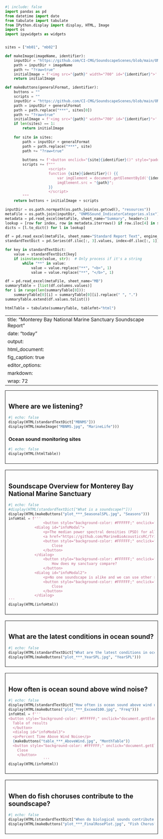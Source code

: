 ```python
#| include: false
import pandas as pd
from datetime import date
from tabulate import tabulate
from IPython.display import display, HTML, Image
import os
import ipywidgets as widgets


sites = ["mb01", "mb02"]

def makeImage(imageName, identifier):
    inputDir = "https://github.com/CI-CMG/SoundscapeScenes/blob/main/ONMS-Sound/report/"
    path = inputDir + imageName
    path += "?raw=true"
    initialImage = f'<img src="{path}" width="700" id="{identifier}">'
    return initialImage

def makeButtons(generalFormat, identifier):
    buttons = ""
    scripts = ""
    inputDir = "https://github.com/CI-CMG/SoundscapeScenes/blob/main/ONMS-Sound/report/"
    path = inputDir + generalFormat
    path = path.replace("***", sites[0])
    path += "?raw=true"
    initialImage = f'<img src="{path}" width="700" id="{identifier}">'
    if len(sites) == 1:
        return initialImage
    
    for site in sites:
        path = inputDir + generalFormat
        path = path.replace("***", site)
        path += "?raw=true"
        
        buttons += f'<button onclick="{site}{identifier}()" style="padding: 10px; color: white; margin: 4px 4px; background-color: #008CBA;">{site}</button>'
        scripts += f"""
                    <script>
                    function {site}{identifier}() {{
                        var imgElement = document.getElementById('{identifier}');
                        imgElement.src = "{path}";
                    }}
                    </script>
        """
    return buttons + initialImage + scripts

inputDir = os.path.normpath(os.path.join(os.getcwd(), "resources"))
metaFile = os.path.join(inputDir, "ONMSSound_IndicatorCategories.xlsx")
metadata = pd.read_excel(metaFile, sheet_name="Summary", header=1)
lookup = [row for index, row in metadata.iterrows() if row.iloc[4] in sites]
dicts = [l.to_dict() for l in lookup]

df = pd.read_excel(metaFile, sheet_name="Standard Report Text", engine_kwargs={'keep_links': True})
standardTextDict = pd.Series(df.iloc[:, 3].values, index=df.iloc[:, 1]).to_dict()

for key in standardTextDict:
    value = standardTextDict[key]
    if isinstance(value, str):  # Only process if it's a string
        while "**" in value:
            value = value.replace("**", "<b>", 1)
            value = value.replace("**", "</b>", 1)

df = pd.read_excel(metaFile, sheet_name="MB")
summaryTable = [list(df.columns.values)]
for i in range(len(summaryTable[0])):
    summaryTable[0][i] = summaryTable[0][i].replace(" ", ".")
summaryTable.extend(df.values.tolist())

htmlTable = tabulate(summaryTable, tablefmt="html")
```

---
title: "Monterey Bay National Marine Sanctuary Soundscape Report"
date: "today"
output: 
  html_document: 
    fig_caption: true
editor_options: 
  markdown: 
    wrap: 72
---

::: {style="border: 1px solid black; padding: 10px; margin-bottom: 20px;"}
## Where are we listening?

```python
#| echo: false
display(HTML(standardTextDict["MBNMS"]))
display(HTML(makeImage("MBNMS.jpg", "MarineLife")))
```

### Ocean sound monitoring sites
```python
#| echo: false
display(HTML(htmlTable))
```
:::

::: {style="border: 1px solid black; padding: 10px; margin-bottom: 20px;"}
## Soundscape Overview for Monterey Bay National Marine Sanctuary
```python
#| echo: false
#display(HTML(standardTextDict["What is a soundscape?"]))
display(HTML(makeButtons("plot_***_SeasonalSPL.jpg", "Seasons")))
infoHtml = f'''
                <button style="background-color: #FFFFFF;" onclick="document.getElementById(&#39;infoModal&#39;).showModal()">How was this calculated?</button>
            <dialog id="infoModal">
                <p>The median power spectral densities (PSD) for all hours across all years are calculated from calibrated audio data using community software tools:
                <a href="https://github.com/MarineBioAcousticsRC/Triton/tree/master" target="_blank">Triton Soundscape Metrics</a>, <a href="https://pubs.aip.org/asa/jel/article/1/1/011203/219719" target="_blank">MANTA</a>, or <a href="https://github.com/lifewatch/pypam" target="_blank">PyPAM</a>. Triton software calculates the one-third octave band sound pressure levels by integration of PSD levels with a 1 Hz/1 second resolution and a median was used to calculate hourly values over no less than 1,800 1-s values for that hour and converted to decibels (dB re 1 μPa). MANTA and PYPAM software calculates power spectral density (PSD) levels per minute (μPa²) within the hybrid milledecade frequency bands. <a href="https://cran.r-project.org/web/packages/PAMscapes/index.html" target="_blank">PAMscapes</a> was used to calculate the median for each hour within one-third octave bands. These values were then converted to 1-Hz resolution to match the wind model results by converting to pressure and dividing by the band width before converting back to sound spectrum levels in decibels (dB re 1 μPa/Hz).</p>
                <button style="background-color: #FFFFFF;" onclick="document.getElementById(&#39;infoModal&#39;).close()">
                    Close
                </button>
            </dialog>
                <button style="background-color: #FFFFFF;" onclick="document.getElementById(&#39;infoModal2&#39;).showModal()">
                    How does my sanctuary compare?
                </button>
            <dialog id="infoModal2">
                <p>No one soundscape is alike and we can use other sites in similar oceanographic settings (e.g. nearshore or offshore) to compare conditions. From 2018-2022, the U.S. National Oceanic and Atmospheric Administration (NOAA) and the U.S. Navy engaged in a multi-year effort to monitor underwater sound within the U.S. National Marine Sanctuary System, known <a href="https://sanctuaries.noaa.gov/science/monitoring/sound/sanctsound.html" target="_blank">Sanctuary SoundScape Monitoring Project</a>. Data collected during this dedicated period provide <a href="https://www.frontiersin.org/journals/marine-science/articles/10.3389/fmars.2021.719258/full" target="_blank">initial insights</a> on how soundscapes compare.</p>
                <button style="background-color: #FFFFFF;" onclick="document.getElementById(&#39;infoModal2&#39;).close()">
                    Close
                </button>
            </dialog>
'''
display(HTML(infoHtml))
```
:::

::: {style="border: 1px solid black; padding: 10px; margin-bottom: 20px;"}
## What are the latest conditions in ocean sound?

```python
#| echo: false
display(HTML(standardTextDict["What are the latest conditions in ocean sound?"]))
display(HTML(makeButtons("plot_***_YearSPL.jpg", "YearSPL")))
```
:::

::: {style="border: 1px solid black; padding: 10px; margin-bottom: 20px;"}
## How often is ocean sound above wind noise?

```python
#| echo: false
display(HTML(standardTextDict["How often is ocean sound above wind noise?"]))
display(HTML(makeButtons("plot_***_Exceed100.jpg", "Freq")))
infoHtml = f'''
<button style="background-color: #FFFFFF;" onclick="document.getElementById(&#39;infoModal3&#39;).showModal()">
  Table of results
  </button>
  <dialog id="infoModal3">
  <p>Percent Time Above Wind Noise</p>
  {makeButtons("table_***_AboveWind.jpg", "MonthTable")}
  <button style="background-color: #FFFFFF;" onclick="document.getElementById(&#39;infoModal3&#39;).close()">
    Close
    </button>
                '''
display(HTML(infoHtml))
```
:::

::: {style="border: 1px solid black; padding: 10px; margin-bottom: 20px;"}
## When do fish choruses contribute to the soundscape?

```python
#| echo: false
display(HTML(standardTextDict["When do biological sounds contribute to the soundscape?"]))
display(HTML(makeButtons("plot_***_FinalRosePlot.jpg", "Fish Chorus")))
```
:::